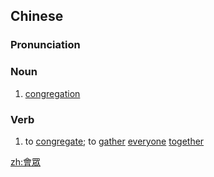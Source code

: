 {{also|会众|会衆}}
==Chinese==
{{zh-forms|s=会众}}

===Pronunciation===
{{zh-pron
|m=huìzhòng
|h=pfs=fi-chung
|cat=n,v
}}

===Noun===
{{zh-noun}}

# [[congregation]]

===Verb===
{{zh-verb}}

# to [[congregate]]; to [[gather]] [[everyone]] [[together]]

[[zh:會眾]]